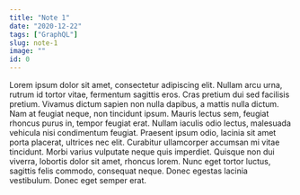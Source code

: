 ```yaml
---
title: "Note 1"
date: "2020-12-22"
tags: ["GraphQL"]
slug: note-1
image: ""
id: 0
---
```


Lorem ipsum dolor sit amet, consectetur adipiscing elit. Nullam arcu urna, rutrum id tortor vitae, fermentum sagittis eros. Cras pretium dui sed facilisis pretium. Vivamus dictum sapien non nulla dapibus, a mattis nulla dictum. Nam at feugiat neque, non tincidunt ipsum. Mauris lectus sem, feugiat rhoncus purus in, tempor feugiat erat. Nullam iaculis odio lectus, malesuada vehicula nisi condimentum feugiat. Praesent ipsum odio, lacinia sit amet porta placerat, ultrices nec elit. Curabitur ullamcorper accumsan mi vitae tincidunt. Morbi varius vulputate neque quis imperdiet. Quisque non dui viverra, lobortis dolor sit amet, rhoncus lorem. Nunc eget tortor luctus, sagittis felis commodo, consequat neque. Donec egestas lacinia vestibulum. Donec eget semper erat.
